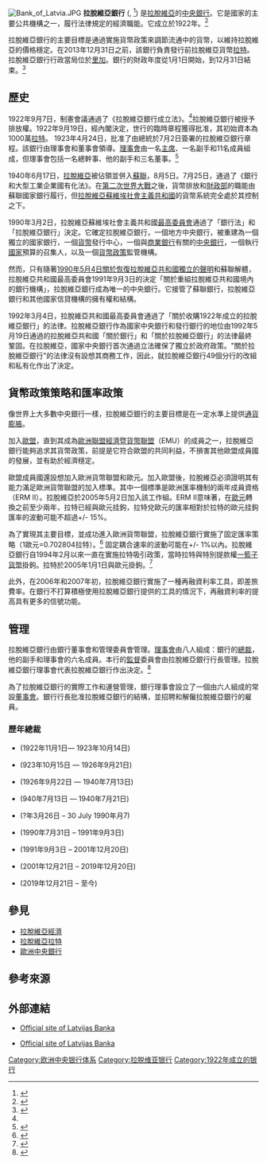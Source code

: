 {{Infobox Central bank
| image_1 = Latvijas_Banka_logo.png
| image_title_1 = 
| image_title_2 = 
| bank_name_in_local = Latvijas Banka
| ownership = 100% [[國有|國有]]<ref name="dnbinfo">{{cite web |last1=Weidner |first1=Jan |title=The Organisation and Structure of Central Banks |url=https://d-nb.info/1138787981/34 |website=Katalog der Deutschen Nationalbibliothek |year=2017 |format=PDF |access-date=2022-03-09 |archive-date=2020-05-28 |archive-url=https://web.archive.org/web/20200528003901/https://d-nb.info/1138787981/34 }}</ref>
| headquarters = [[里加|里加]]
| established = 1922年9月7日<ref>{{cite web|url=http://www.bank.lv/en/about-the-bank-of-latvia/history-of-the-bank-of-latvia |title=History of the Bank of Latvia |publisher=Bank of Latvia |access-date=16 August 2011 |url-status=dead |archive-url=https://web.archive.org/web/20110818031151/http://www.bank.lv/en/about-the-bank-of-latvia/history-of-the-bank-of-latvia |archive-date=18 August 2011 }}</ref>
| president = [[Mārtiņš_Kazāks|Mārtiņš Kazāks]]
| leader_title = 銀行總裁
| bank_of = [[拉脫維亞|拉脫維亞]]
| reserves = 3 050百萬 美元<ref name="dnbinfo"/>
| website = [http://www.bank.lv/ www.bank.lv]
| preceded = [[State_Savings_and_Credit_Bank|State Savings and Credit Bank]]
| succeeded = [[歐洲中央銀行|歐洲中央銀行]] (2014起)<sup>1</sup>
| footnotes = <sup>1</sup> 拉脫維亞銀行仍然存在，但許多職能已被歐洲中央銀行接管。
}}
[[File:Bank_of_Latvia.JPG|thumb]]
'''拉脫維亞銀行''' ({{lang-lv|Latvijas Banka}}, {{lang-ru|Банк Латвии}}<ref>{{Cite web|title=LATVIJAS PSR AUGSTĀKĀS PADOMES LĒMUMS Par Latvijas banku|url=https://likumi.lv/ta/id/279429-par-latvijas-banku|url-status=live|archive-url=https://web.archive.org/web/20210624203202/https://likumi.lv/ta/id/279429-par-latvijas-banku |archive-date=24 June 2021 }}</ref>) 是[[拉脫維亞|拉脫維亞]]的[[中央銀行|中央銀行]]。它是國家的主要公共機構之一，履行法律規定的經濟職能。它成立於1922年。<ref name=IGL>{{Cite book|title=Investment guide for Latvia.|date=1998|publisher=Organisation for Economic Co-operation and Development|others=Centre for Co-operation with Non-members., Organisation for Economic Co-operation and Development.|isbn=9264160590|location=Paris|oclc=39287069}}</ref>

拉脫維亞銀行的主要目標是通過實施貨幣政策來調節流通中的貨幣，以維持拉脫維亞的價格穩定。在2013年12月31日之前，該銀行負責發行前拉脫維亞貨幣[[拉脫維亞拉特|拉特]]。拉脫維亞銀行行政當局位於[[里加|里加]]。銀行的財政年度從1月1日開始，到12月31日結束。<ref>{{Cite web|url=https://www.bank.lv/en/component/content/article/562-about-the-bank-of-latvia/8436-law-on-the-bank-of-latvia?Itemid=201|title=Law "On the Bank of Latvia" [unofficial translation]|language=en-gb|access-date=2018-05-17|archive-date=2022-03-28|archive-url=https://web.archive.org/web/20220328230841/https://www.bank.lv/en/component/content/article/562-about-the-bank-of-latvia/8436-law-on-the-bank-of-latvia?Itemid=201}}</ref>

==歷史==
1922年9月7日，制憲會議通過了《拉脫維亞銀行成立法》。<ref name=IGL />拉脫維亞銀行被授予排放權。1922年9月19日，經內閣決定，世行的臨時章程獲得批准，其初始資本為1000萬[[拉脫維亞拉特|拉特]]。
1923年4月24日，{{tsl|en|Saeima}}批准了由總統{{tsl|en|Jānis Čakste}}於7月2日簽署的拉脫維亞銀行章程。該銀行由理事會和董事會領導。[[理事會|理事會]]由一名[[主席|主席]]、一名副手和11名成員組成，但理事會包括一名總幹事、他的副手和三名董事。<ref>{{Cite web|url=https://www.bank.lv/en/your-profile/media/press-releases/562-about-the-bank-of-latvia/2609-history-of-the-bank-of-latvia|title=History of the Bank of Latvia|website=www.bank.lv|language=en-gb|access-date=2018-05-17|archive-date=2021-02-09|archive-url=https://web.archive.org/web/20210209101406/https://www.bank.lv/en/your-profile/media/press-releases/562-about-the-bank-of-latvia/2609-history-of-the-bank-of-latvia}}</ref>

1940年6月17日，[[拉脫維亞|拉脫維亞]]被佔領並併入[[蘇聯|蘇聯]]，8月5日。7月25日，通過了《銀行和大型工業企業國有化法》。在[[第二次世界大戰|第二次世界大戰]]之後，貨幣排放和[[財政部|財政部]]的職能由蘇聯國家銀行履行，但[[拉脫維亞蘇維埃社會主義共和國|拉脫維亞蘇維埃社會主義共和國]]的貨幣系統完全處於其控制之下。

1990年3月2日，拉脫維亞蘇維埃社會主義共和國[[拉脫維亞共和國最高委員會|最高委員會]]通過了「銀行法」和「拉脫維亞銀行」決定。它確定拉脫維亞銀行，一個地方中央銀行，被重建為一個獨立的國家銀行，一個[[貨幣|貨幣]]發行中心，一個與[[商業銀行|商業銀行]]有關的[[中央銀行|中央銀行]]，一個執行[[主權國家|國家]]預算的召集人，以及一個[[貨幣政策|貨幣政策]]監管機構。

然而，只有隨著[[拉脫維亞獨立宣言|1990年5月4日關於恢復拉脫維亞共和國獨立的聲明]]和蘇聯解體，拉脫維亞共和國最高委員會1991年9月3日的決定「關於重組拉脫維亞共和國境內的銀行機構」，拉脫維亞銀行成為唯一的中央銀行。它接管了蘇聯銀行，拉脫維亞銀行和其他國家信貸機構的擁有權和結構。

1992年3月4日，拉脫維亞共和國最高委員會通過了「關於收購1922年成立的拉脫維亞銀行」的法律。拉脫維亞銀行作為國家中央銀行和發行銀行的地位由1992年5月19日通過的拉脫維亞共和國「關於銀行」和「關於拉脫維亞銀行」的法律最終鞏固。在拉脫維亞，國家中央銀行首次通過立法確保了獨立於政府政策。"關於拉脫維亞銀行"的法律沒有設想其商務工作，因此，就拉脫維亞銀行49個分行的改組和私有化作出了決定。

==貨幣政策策略和匯率政策==
像世界上大多數中央銀行一樣，拉脫維亞銀行的主要目標是在一定水準上提供[[通貨膨脹|通貨膨脹]]。

加入[[歐盟|歐盟]]，直到其成為[[歐洲聯盟經濟暨貨幣聯盟|歐洲聯盟經濟暨貨幣聯盟]]（EMU）的成員之一，拉脫維亞銀行能夠追求其貨幣政策，前提是它符合歐盟的共同利益，不損害其他歐盟成員國的發展，並有助於經濟穩定。

歐盟成員國還設想加入歐洲貨幣聯盟和歐元。加入歐盟後，拉脫維亞必須證明其有能力滿足歐洲貨幣聯盟的加入標準。其中一個標準是歐洲匯率機制的兩年成員資格（ERM II）。拉脫維亞於2005年5月2日加入該工作組。ERM II意味著，在[[歐元|歐元]]轉換之前至少兩年，拉特已經與歐元挂鉤，拉特兌歐元的匯率相對於拉特的歐元挂鉤匯率的波動可能不超過+/- 15%。

為了實現其主要目標，並成功進入歐洲貨幣聯盟，拉脫維亞銀行實施了固定匯率策略（1歐元=0.702804拉特）。<ref>{{Cite web|url=https://likumi.lv/ta/id/129936-par-latvijas-nacionalo-eiro-ieviesanas-planu|title=Zaudējis spēku - Par Latvijas Nacionālo eiro ieviešanas plānu|website=LIKUMI.LV|language=lv|access-date=2018-05-17|archive-date=2022-03-09|archive-url=https://web.archive.org/web/20220309060737/https://likumi.lv/ta/id/129936-par-latvijas-nacionalo-eiro-ieviesanas-planu}}</ref> 固定耦合速率的波動可能在+/- 1%以內。拉脫維亞銀行自1994年2月以來一直在實施拉特吸引政策，當時拉特與特別提款權[[一籃子貨幣|一籃子貨幣]]掛鉤。拉特於2005年1月1日與歐元掛鉤。<ref>{{Cite web|url=https://www.bank.lv/en/your-profile/media/press-releases/6520-on-the-peg-rate-of-the-lats-and-the-euro|title=On the Peg Rate of the Lats and the Euro|website=www.bank.lv|language=en-gb|access-date=2018-05-17|archive-date=2021-06-16|archive-url=https://web.archive.org/web/20210616083253/https://www.bank.lv/en/your-profile/media/press-releases/6520-on-the-peg-rate-of-the-lats-and-the-euro}}</ref>

此外，在2006年和2007年初，拉脫維亞銀行實施了一種再融資利率工具，即差旅費率。在銀行不打算積極使用拉脫維亞銀行提供的工具的情況下，再融資利率的提高具有更多的信號功能。

==管理==
拉脫維亞銀行由銀行董事會和管理委員會管理。[[理事會|理事會]]由八人組成：銀行的[[總裁|總裁]]，他的副手和理事會的六名成員。本行的[[監督|監督]]委員會由拉脫維亞銀行行長管理。拉脫維亞銀行理事會代表拉脫維亞銀行作出決定。<ref>{{Cite web|url=https://www.bank.lv/en/about-us/structure/council|title=Council|website=www.bank.lv|language=en-gb|access-date=2018-05-17|archive-date=2021-06-16|archive-url=https://web.archive.org/web/20210616081507/https://www.bank.lv/en/about-us/structure/council}}</ref>

為了拉脫維亞銀行的實際工作和運營管理，銀行理事會設立了一個由六人組成的常設[[董事會|董事會]]。銀行行長批准拉脫維亞銀行的結構，並招聘和解僱拉脫維亞銀行的雇員。

===歷年總裁===
* {{tsl|en|Kārlis Vanags}} (1922年11月1日— 1923年10月14日)
* {{tsl|en|Edgars Švēde}} (923年10月15日 — 1926年9月21日)
* {{tsl|en|Kārlis Vanags}} (1926年9月22日 — 1940年7月13日)
* {{tsl|en|Kārlis Zandersons}} (940年7月13日 — 1940年7月21日)
* {{tsl|en|Artūrs Graudiņš}} (?年3月26日 – 30 July 1990年月7)
* {{tsl|en|Pāvils Sakss}} (1990年7月31日 – 1991年9月3日)
* {{tsl|en|Einars Repše}} (1991年9月3日 – 2001年12月20日)
* {{tsl|en|Ilmārs Rimšēvičs}} (2001年12月21日 – 2019年12月20日)
* {{tsl|en|Mārtiņš Kazāks}} (2019年12月21日 – 至今)

==參見==
*[[拉脫維亞經濟|拉脫維亞經濟]]
*[[拉脫維亞拉特|拉脫維亞拉特]]
*[[歐洲中央銀行|歐洲中央銀行]]
{{Portal|拉脫維亞}}

==參考來源==
{{Reflist}}

==外部連結==
*{{in lang|lv}} [http://www.bank.lv Official site of Latvijas Banka]
*{{in lang|en}} [https://web.archive.org/web/20080414201034/http://www.bank.lv/eng/main/all/ Official site of Latvijas Banka]
<!-- *[http://www.placeopedia.com/?11391 PlaceOpedia map] -->

{{Central banks}}
{{歐盟成員國中央銀行}}
{{歐洲題目|中央銀行}}
{{Authority control}}

[[Category:欧洲中央银行体系|Category:欧洲中央银行体系]]
[[Category:拉脱维亚银行|Category:拉脱维亚银行]]
[[Category:1922年成立的银行|Category:1922年成立的银行]]